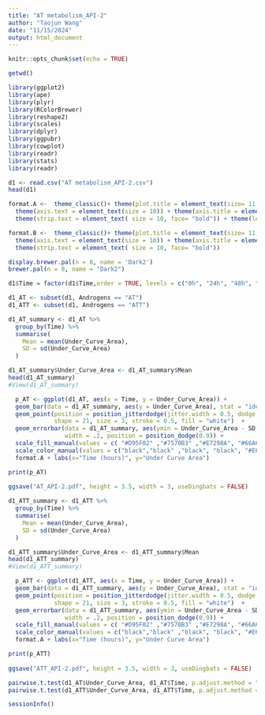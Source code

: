 ---
title: "AT metabolism_API-2"
author: "Taojun Wang"
date: "11/15/2024"
output: html_document
---

```{r setup, include=FALSE}
knitr::opts_chunk$set(echo = TRUE)
```

```{r}
getwd()
```

```{r warning=FALSE}

library(ggplot2)
library(ape)
library(plyr)
library(RColorBrewer)
library(reshape2)
library(scales)
library(dplyr)
library(ggpubr) 
library(cowplot) 
library(readr)
library(stats)
library(readr)

```

```{r}
d1 <- read.csv("AT metabolism_API-2.csv") 
head(d1)
```

```{r}
format.A <-  theme_classic()+ theme(plot.title = element_text(size= 11, hjust=0.5, face="bold"))+ 
  theme(axis.text = element_text(size = 10)) + theme(axis.title = element_text(size = 10, face="bold")) + 
  theme(strip.text = element_text( size = 10, face= "bold")) + theme(legend.position = "none")

format.B <-  theme_classic()+ theme(plot.title = element_text(size= 11, hjust=0.5, face="bold"))+ 
  theme(axis.text = element_text(size = 10)) + theme(axis.title = element_text(size = 10, face="bold")) + 
  theme(strip.text = element_text( size = 10, face= "bold"))  
```

```{r}
display.brewer.pal(n = 8, name = 'Dark2')
brewer.pal(n = 8, name = "Dark2")
```

```{r}
d1$Time = factor(d1$Time,order = TRUE, levels = c("0h", "24h", "48h", "72h"))
```

```{r}
d1_AT <- subset(d1, Androgens == "AT")
d1_ATT <- subset(d1, Androgens == "ATT")
```

```{r}
d1_AT_summary <- d1_AT %>%
  group_by(Time) %>%
  summarise(
    Mean = mean(Under_Curve_Area),
    SD = sd(Under_Curve_Area)
  )

d1_AT_summary$Under_Curve_Area <- d1_AT_summary$Mean
head(d1_AT_summary)
#View(d1_AT_summary)

```

```{r}

  p_AT <- ggplot(d1_AT, aes(x = Time, y = Under_Curve_Area)) +
  geom_bar(data = d1_AT_summary, aes(y = Under_Curve_Area), stat = "identity", position = position_dodge(),color="black") +
  geom_point(position = position_jitterdodge(jitter.width = 0.5, dodge.width = 0.9), aes(color = Time), 
             shape = 21, size = 3, stroke = 0.5, fill = "white")  + 
  geom_errorbar(data = d1_AT_summary, aes(ymin = Under_Curve_Area - SD, ymax = Under_Curve_Area + SD), 
                width = .2, position = position_dodge(0.9)) + 
  scale_fill_manual(values = c( "#D95F02" ,"#7570B3" ,"#E7298A", "#66A61E", "#E6AB02", "#A6761D", "#666666","#1B9E77")) + 
  scale_color_manual(values = c("black","black" ,"black", "black", "#E6AB02", "#A6761D", "#666666","#1B9E77")) + ylim(0,15000) + 
  format.A + labs(x="Time (hours)", y="Under Curve Area")

print(p_AT)
   
ggsave("AT_API-2.pdf", height = 3.5, width = 3, useDingbats = FALSE)

```

```{r}
d1_ATT_summary <- d1_ATT %>%
  group_by(Time) %>%
  summarise(
    Mean = mean(Under_Curve_Area),
    SD = sd(Under_Curve_Area)
  )

d1_ATT_summary$Under_Curve_Area <- d1_ATT_summary$Mean
head(d1_ATT_summary)
#View(d1_ATT_summary)

```

```{r}

  p_ATT <- ggplot(d1_ATT, aes(x = Time, y = Under_Curve_Area)) +
  geom_bar(data = d1_ATT_summary, aes(y = Under_Curve_Area), stat = "identity", position = position_dodge(),color="black") +
  geom_point(position = position_jitterdodge(jitter.width = 0.5, dodge.width = 0.9), aes(color = Time), 
             shape = 21, size = 3, stroke = 0.5, fill = "white")  + 
  geom_errorbar(data = d1_ATT_summary, aes(ymin = Under_Curve_Area - SD, ymax = Under_Curve_Area + SD), 
                width = .2, position = position_dodge(0.9)) + 
  scale_fill_manual(values = c( "#D95F02" ,"#7570B3" ,"#E7298A", "#66A61E", "#E6AB02", "#A6761D", "#666666","#1B9E77")) + 
  scale_color_manual(values = c("black","black" ,"black", "black", "#E6AB02", "#A6761D", "#666666","#1B9E77")) + ylim(0,15000) + 
  format.A + labs(x="Time (hours)", y="Under Curve Area")

print(p_ATT)
   
ggsave("ATT_API-2.pdf", height = 3.5, width = 3, useDingbats = FALSE)

```

```{r}
pairwise.t.test(d1_AT$Under_Curve_Area, d1_AT$Time, p.adjust.method = "BH")
pairwise.t.test(d1_ATT$Under_Curve_Area, d1_ATT$Time, p.adjust.method = "BH")
```

```{r}
sessionInfo()
```


